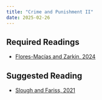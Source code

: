 ```yaml
---
title: "Crime and Punishment II"
date: 2025-02-26
---
```

  
## Required Readings
  
- [Flores-Macías and  Zarkin, 2024](/files/zarkin_flores.pdf)

## Suggested Reading 

- [Slough and Fariss, 2021](/files/slough_fariss.pdf)
